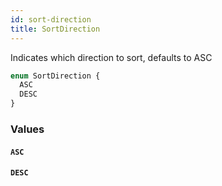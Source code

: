 ```yaml
---
id: sort-direction
title: SortDirection
---
```



Indicates which direction to sort, defaults to ASC


```graphql
enum SortDirection {
  ASC
  DESC
}
```


### Values

#### `ASC` 




#### `DESC` 






